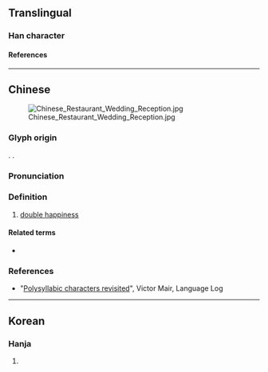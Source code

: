 {{also|𡅕}}
{{character info/new}}
==Translingual==
{{Commonscat|Shuang xi}}

===Han character===
{{Han char|rn=30|rad=口|as=21|sn=24|four=44661|canj=GRGRR|ids=⿰喜喜 <small>(GHTJ)</small>, ⿰𠶮𠶮 <small>(K)</small>}}

====References====
{{Han ref|kx=0216.051|dj=0438.240|hdz=10707.061|uh=56CD}}

----

==Chinese==
{{zh-forms|alt=𡅕,𡄝}}
{{zh-wp}}
{{wikipedia|Double Happiness (calligraphy)|Double happiness}}
[[File:Chinese Restaurant Wedding Reception.jpg|thumb]]

===Glyph origin===
{{Han etym}}
{{Han compound|喜|喜|t2=happiness|ls=ic}}. {{zh-etym-double|喜|}}.

===Pronunciation===
{{zh-pron
|m=xǐ,shuāngxǐ
|c=hei2,soeng1 hei2
|cat=symbols
}}

===Definition===
{{zh-hanzi}}

# [[double happiness]]

====Related terms====
* {{zh-l|雙喜}}

===References===
* "[http://languagelog.ldc.upenn.edu/nll/?p=19548 Polysyllabic characters revisited]", Victor Mair, Language Log

----

==Korean==

===Hanja===
{{ko-hanja|hangeul=희|rv=hui|mr=hŭi}}

# {{defn|lang=ko|sort=口18}}